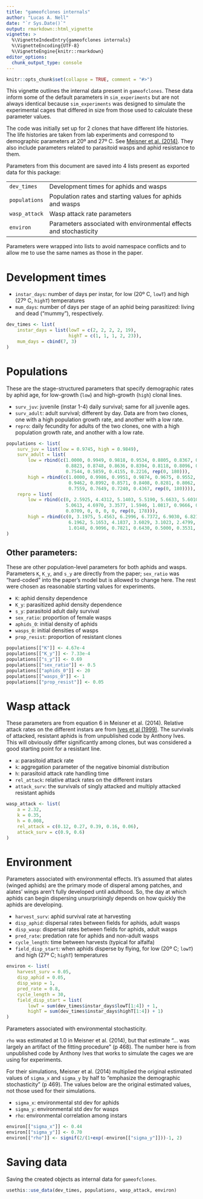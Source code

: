 ```yaml
---
title: "gameofclones internals"
author: "Lucas A. Nell"
date: "`r Sys.Date()`"
output: rmarkdown::html_vignette
vignette: >
  %\VignetteIndexEntry{gameofclones internals}
  %\VignetteEncoding{UTF-8}
  %\VignetteEngine{knitr::rmarkdown}
editor_options: 
  chunk_output_type: console
---
```


```r
knitr::opts_chunk$set(collapse = TRUE, comment = "#>")
```


This vignette outlines the internal data present in `gameofclones`. 
These data inform some of the default parameters in
`sim_experiments` but are not always identical because `sim_experiments` was
designed to simulate the experimental cages that differed in size
from those used to calculate these parameter values.


The code was initially set up for 2 clones that have different life histories.
The life histories are taken from lab experiments and correspond to
demographic parameters at 20º and 27º C. See 
[Meisner et al. (2014)](http://doi.wiley.com/10.1890/13-1933.1).
They also include parameters related to parasitoid wasps and aphid
resistance to them.


Parameters from this document are saved into 4 lists present as exported 
data for this package:

|               |                                                                    |
|:--------------|:-------------------------------------------------------------------|
| `dev_times`   | Development times for aphids and wasps                             |
| `populations` | Population rates and starting values for aphids and wasps          |
| `wasp_attack` | Wasp attack rate parameters                                        |
| `environ`     | Parameters associated with environmental effects and stochasticity |


Parameters were wrapped into lists to avoid namespace conflicts and to allow me
to use the same names as those in the paper.


# Development times

* `instar_days`: number of days per instar, for low (20º C, `lowT`) and 
  high (27º C, `highT`) temperatures
* `mum_days`: number of days per stage of an aphid being parasitized:
  living and dead ("mummy"), respectively.


```r
dev_times <- list(
    instar_days = list(lowT = c(2, 2, 2, 2, 19), 
                       highT = c(1, 1, 1, 2, 23)),
    mum_days = cbind(7, 3)
)
```



# Populations

These are the stage-structured parameters that specify demographic rates 
by aphid age, for low-growth (`low`) and high-growth (`high`) clonal lines.

* `surv_juv`: juvenile (instar 1-4) daily survival; same for all juvenile ages.
* `surv_adult`: adult survival; different by day. Data are from two clones, 
  one with a high population growth rate, and another with a low rate.
* `repro`: daily fecundity for adults of the two clones, one with a high 
  population growth rate, and another with a low rate.


```r
populations <- list(
    surv_juv = list(low = 0.9745, high = 0.9849),
    surv_adult = list(
        low = rbind(c(1.0000, 0.9949, 0.9818, 0.9534, 0.8805, 0.8367, 0.8532, 0.8786, 
                      0.8823, 0.8748, 0.8636, 0.8394, 0.8118, 0.8096, 0.8240, 0.8333, 
                      0.7544, 0.5859, 0.4155, 0.2216, rep(0, 180))),
        high = rbind(c(1.0000, 0.9986, 0.9951, 0.9874, 0.9675, 0.9552, 0.9550, 0.9549, 
                       0.9462, 0.8992, 0.8571, 0.8408, 0.8281, 0.8062, 0.7699, 0.7500, 
                       0.7559, 0.7649, 0.7240, 0.4367, rep(0, 180)))),
    repro = list(
        low = rbind(c(0, 2.5925, 4.4312, 5.1403, 5.5190, 5.6633, 5.6010, 5.4577, 5.2904, 
                      5.0613, 4.6970, 3.3577, 1.5946, 1.0817, 0.9666, 0.8333, 0.4689, 
                      0.0709, 0, 0, 0, 0, rep(0, 178))),
        high = rbind(c(0, 3.1975, 5.4563, 6.2996, 6.7372, 6.9030, 6.8210, 6.6100, 
                       6.1962, 5.1653, 4.1837, 3.6029, 3.1023, 2.4799, 1.6909, 1.1750, 
                       1.0148, 0.9096, 0.7821, 0.6430, 0.5000, 0.3531, rep(0, 178))))
)
```


## Other parameters:

These are other population-level parameters for both aphids and wasps.
Parameters `K`, `K_y`, and `s_y` are directly from the paper; `sex_ratio` was 
"hard-coded" into the paper's model but is allowed to change here.
The rest were chosen as reasonable starting values for experiments.


* `K`: aphid density dependence
* `K_y`: parasitized aphid density dependence
* `s_y`: parasitoid adult daily survival
* `sex_ratio`: proportion of female wasps
* `aphids_0`: initial density of aphids
* `wasps_0`: initial densities of wasps
* `prop_resist`: proportion of resistant clones


```r
populations[["K"]] <- 4.67e-4
populations[["K_y"]] <- 7.33e-4
populations[["s_y"]] <- 0.69
populations[["sex_ratio"]] <- 0.5
populations[["aphids_0"]] <- 20
populations[["wasps_0"]] <- 1
populations[["prop_resist"]] <- 0.05
```




# Wasp attack

These parameters are from equation 6 in Meisner et al. (2014).
Relative attack rates on the different instars are from 
[Ives et al (1999)](http://www.journals.uchicago.edu/doi/10.1086/303269).
The survivals of attacked, resistant aphids is from unpublished code by
Anthony Ives.
This will obviously differ significantly among clones, but was considered a
good starting point for a resistant line.

* `a`: parasitoid attack rate
* `k`: aggregation parameter of the negative binomial distribution
* `h`: parasitoid attack rate handling time
* `rel_attack`: relative attack rates on the different instars
* `attack_surv`: the survivals of singly attacked and multiply attacked
  resistant aphids

```r
wasp_attack <- list(
    a = 2.32,
    k = 0.35,
    h = 0.008,
    rel_attack = c(0.12, 0.27, 0.39, 0.16, 0.06),
    attack_surv = c(0.9, 0.6)
)
```





# Environment

Parameters associated with environmental effects.
It's assumed that alates (winged aphids) are the primary mode of disperal 
among patches, and alates' wings aren't fully developed until adulthood.
So, the day at which aphids can begin dispersing unsurprisingly depends on 
how quickly the aphids are developing.

* `harvest_surv`: aphid survival rate at harvesting
* `disp_aphid`: dispersal rates between fields for aphids, adult wasps
* `disp_wasp`: dispersal rates between fields for aphids, adult wasps
* `pred_rate`: predation rate for aphids and non-adult wasps
* `cycle_length`: time between harvests (typical for alfalfa)
* `field_disp_start`: when aphids disperse by flying, for low (20º C; `lowT`) and 
  high (27º C; `highT`) temperatures


```r
environ <- list(
    harvest_surv = 0.05,
    disp_aphid = 0.05,
    disp_wasp = 1,
    pred_rate = 0.8,
    cycle_length = 30,
    field_disp_start = list(
        lowT = sum(dev_times$instar_days$lowT[1:4]) + 1, 
        highT = sum(dev_times$instar_days$highT[1:4]) + 1)
)
```



Parameters associated with environmental stochasticity.

`rho` was estimated at 1.0 in Meisner et al. (2014), but that estimate
"... was largely an artifact of the fitting procedure" (p 468).
The number here is from unpublished code by Anthony Ives that works to
simulate the cages we are using for experiments.

For their simulations, Meisner et al. (2014) multiplied the original estimated 
values of `sigma_x` and `sigma_y` by half to "emphasize the demographic 
stochasticity" (p 469).
The values below are the original estimated values, not those used for their 
simulations.

* `sigma_x`: environmental std dev for aphids
* `sigma_y`: environmental std dev for wasps
* `rho`: environmental correlation among instars

```r
environ[["sigma_x"]] <- 0.44
environ[["sigma_y"]] <- 0.70
environ[["rho"]] <- signif(2/(1+exp(-environ[["sigma_y"]]))-1, 2)
```




# Saving data

Saving the created objects as internal data for `gameofclones`.

```r
usethis::use_data(dev_times, populations, wasp_attack, environ)
```
